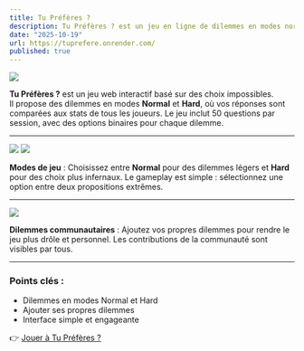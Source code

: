 ```yaml
---
title: Tu Préfères ?
description: Tu Préfères ? est un jeu en ligne de dilemmes en modes normal ou hard. Ajoutez vos propres dilemmes pour plus de fun.
date: "2025-10-19"
url: https://tuprefere.onrender.com/
published: true
---
```


[![](/tuprefere/tuprefere.png)](https://tuprefere.onrender.com/)

**Tu Préfères ?** est un jeu web interactif basé sur des choix impossibles.  
Il propose des dilemmes en modes **Normal** et **Hard**, où vos réponses sont comparées aux stats de tous les joueurs. Le jeu inclut 50 questions par session, avec des options binaires pour chaque dilemme.

---

[![](/tuprefere/normal.png)](https://tuprefere.onrender.com/)
[![](/tuprefere/hard.png)](https://tuprefere.onrender.com/)

**Modes de jeu** : Choisissez entre **Normal** pour des dilemmes légers et **Hard** pour des choix plus infernaux. Le gameplay est simple : sélectionnez une option entre deux propositions extrêmes.

---

[![](/tuprefere/commu.png)](https://tuprefere.onrender.com/)

**Dilemmes communautaires** : Ajoutez vos propres dilemmes pour rendre le jeu plus drôle et personnel. Les contributions de la communauté sont visibles par tous.

---

### Points clés :
- Dilemmes en modes Normal et Hard  
- Ajouter ses propres dilemmes  
- Interface simple et engageante  

👉 [Jouer à Tu Préfères ?](https://tuprefere.onrender.com/)